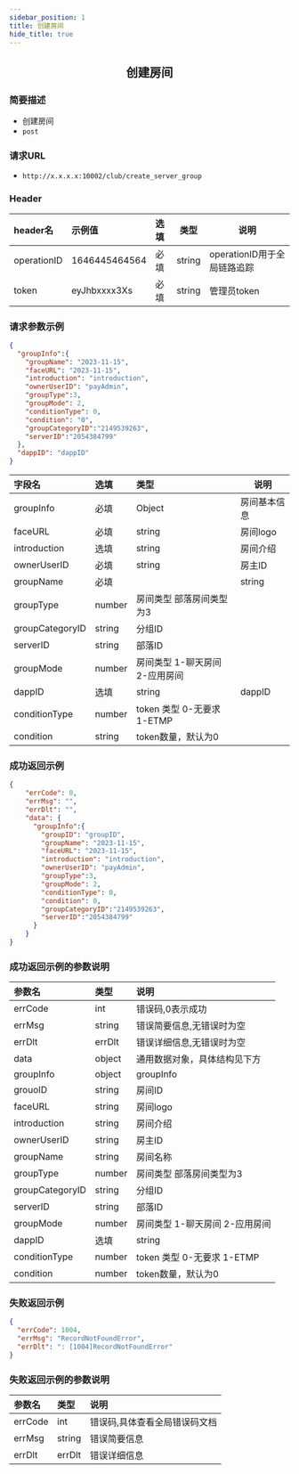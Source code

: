 ```yaml
---
sidebar_position: 1
title: 创建房间
hide_title: true
---
```


<center>

## 创建房间

</center>

### 简要描述
- 创建房间
- `post` 
### 请求URL
- `http://x.x.x.x:10002/club/create_server_group` 


### Header
|header名|示例值|选填|类型|说明|
|:----    |:-------    |:--- |---|------      |
|operationID|1646445464564|必填|string|operationID用于全局链路追踪|
|token|eyJhbxxxx3Xs|必填|string|管理员token|


### 请求参数示例


```json
{
  "groupInfo":{
    "groupName": "2023-11-15",
    "faceURL": "2023-11-15",
    "introduction": "introduction",
    "ownerUserID": "payAdmin",
    "groupType":3,
    "groupMode": 2,
    "conditionType": 0,
    "condition": "0",
    "groupCategoryID":"2149539263",
    "serverID":"2054384799"
  },
  "dappID": "dappID"
}

```
|字段名|选填|类型|说明|
|:----    |:-------    |:--- |---|
|groupInfo|必填|Object|房间基本信息|
|faceURL|必填|string|房间logo|
|introduction|选填|string|房间介绍|
|ownerUserID|必填|string|房主ID|
|groupName|必填||string|房间名称|
|groupType|number|房间类型 部落房间类型为3|
|groupCategoryID|string|分组ID|
|serverID|string|部落ID|
|groupMode|number|房间类型 1-聊天房间 2-应用房间|
|dappID|选填|string|dappID|
|conditionType|number|token 类型 0-无要求 1-ETMP|
|condition|string|token数量，默认为0|

### 成功返回示例


```json
{
    "errCode": 0,
    "errMsg": "",
    "errDlt": "",
    "data": {
      "groupInfo":{
        "groupID": "groupID",
        "groupName": "2023-11-15",
        "faceURL": "2023-11-15",
        "introduction": "introduction",
        "ownerUserID": "payAdmin",
        "groupType":3,
        "groupMode": 2,
        "conditionType": 0,
        "condition": 0,
        "groupCategoryID":"2149539263",
        "serverID":"2054384799"
      }
    }
}
```
### 成功返回示例的参数说明


|参数名|类型|说明|
|:----    |:-------    |:--- |
|errCode|int|错误码,0表示成功|
|errMsg|string|错误简要信息,无错误时为空|
|errDlt|errDlt|错误详细信息,无错误时为空|
|data|object|通用数据对象，具体结构见下方|
|groupInfo|object|groupInfo|
|grouoID|string|房间ID|
|faceURL|string|房间logo|
|introduction|string|房间介绍|
|ownerUserID|string|房主ID|
|groupName|string|房间名称|
|groupType|number|房间类型 部落房间类型为3|
|groupCategoryID|string|分组ID|
|serverID|string|部落ID|
|groupMode|number|房间类型 1-聊天房间 2-应用房间|
|dappID|选填|string|dappID|
|conditionType|number|token 类型 0-无要求 1-ETMP|
|condition|number|token数量，默认为0|

### 失败返回示例


```json
{
  "errCode": 1004,
  "errMsg": "RecordNotFoundError",
  "errDlt": ": [1004]RecordNotFoundError"
}
```
### 失败返回示例的参数说明


|参数名|类型|说明|
|:----    |:-------    |:--- |
|errCode|int|错误码,具体查看全局错误码文档|
|errMsg|string|错误简要信息|
|errDlt|errDlt|错误详细信息|
